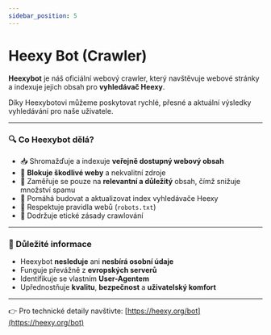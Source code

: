 ---
sidebar_position: 5
---

# Heexy Bot (Crawler)

**Heexybot** je náš oficiální webový crawler, který navštěvuje webové stránky a indexuje jejich obsah pro **vyhledávač Heexy**.

Díky Heexybotovi můžeme poskytovat rychlé, přesné a aktuální výsledky vyhledávání pro naše uživatele.

---

### 🔍 Co Heexybot dělá?

- 📥 Shromažďuje a indexuje **veřejně dostupný webový obsah**  
- 🚫 **Blokuje škodlivé weby** a nekvalitní zdroje  
- 🧠 Zaměřuje se pouze na **relevantní a důležitý** obsah, čímž snižuje množství spamu  
- 📡 Pomáhá budovat a aktualizovat index vyhledávače Heexy  
- 🔐 Respektuje pravidla webů (`robots.txt`)  
- 🤝 Dodržuje etické zásady crawlování  

---

### 📌 Důležité informace

- Heexybot **nesleduje** ani **nesbírá osobní údaje**  
- Funguje převážně z **evropských serverů**  
- Identifikuje se vlastním **User-Agentem**  
- Upřednostňuje **kvalitu**, **bezpečnost** a **uživatelský komfort**  

---

👉 Pro technické detaily navštivte: [https://heexy.org/bot](https://heexy.org/bot)